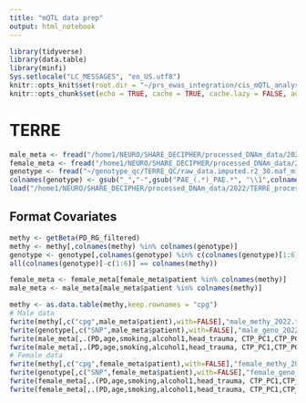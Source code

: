 ```yaml
---
title: "mQTL data prep"
output: html_notebook
---
```


```r
library(tidyverse)
library(data.table)
library(minfi)
Sys.setlocale("LC_MESSAGES", "en_US.utf8")
knitr::opts_knit$set(root.dir = "~/prs_ewas_integration/cis_mQTL_analyses")
knitr::opts_chunk$set(echo = TRUE, cache = TRUE, cache.lazy = FALSE, autodep = TRUE)
```

# TERRE
```r
male_meta <- fread("/home1/NEURO/SHARE_DECIPHER/processed_DNAm_data/2022/TERRE_processed_2022/3-terre_meta_M_logit_matched.csv")
female_meta <- fread("/home1/NEURO/SHARE_DECIPHER/processed_DNAm_data/2022/TERRE_processed_2022/3-terre_meta_F_logit_matched.csv")
genotype <- fread("~/genotype_qc/TERRE_QC/raw_data.imputed.r2_30.maf_mismatch.traw")
colnames(genotype) <- gsub("_","-",gsub("PAE_(.*)_PAE.*", "\\1",colnames(genotype)))
load("/home1/NEURO/SHARE_DECIPHER/processed_DNAm_data/2022/TERRE_processed_2022/1-TERRE_RG_filtered.RData")#methylation
```

## Format Covariates
```r
methy <- getBeta(PD_RG_filtered)
methy <- methy[,colnames(methy) %in% colnames(genotype)]
genotype <- genotype[,colnames(genotype) %in% c(colnames(genotype)[1:6],colnames(methy)),with=FALSE]
all(colnames(genotype)[-c(1:6)] == colnames(methy))

female_meta <- female_meta[female_meta$patient %in% colnames(methy)]
male_meta <- male_meta[male_meta$patient %in% colnames(methy)]
```
```r
methy <- as.data.table(methy,keep.rownames = "cpg")
# Male data
fwrite(methy[,c("cpg",male_meta$patient),with=FALSE],"male_methy_2022.txt.gz",sep='\t',quote=F)
fwrite(genotype[,c("SNP",male_meta$patient),with=FALSE],"male_geno_2022.txt.gz",sep='\t',quote=F)
fwrite(male_meta[,.(PD,age,smoking,alcohol1,head_trauma, CTP_PC1,CTP_PC2,CTP_PC3,CTP_PC4,ancestryPC1,ancestryPC2,ancestryPC3,plate,SentrixPosition_A,weights)],"male_meta_2022_w_weights.txt.gz",sep='\t',quote=F)
fwrite(male_meta[,.(PD,age,smoking,alcohol1,head_trauma, CTP_PC1,CTP_PC2,CTP_PC3,CTP_PC4,ancestryPC1,ancestryPC2,ancestryPC3,plate,SentrixPosition_A)],"male_meta_2022_no_weights.txt.gz",sep='\t',quote=F)
# Female data
fwrite(methy[,c("cpg",female_meta$patient),with=FALSE],"female_methy_2022.txt.gz",sep='\t',quote=F)
fwrite(genotype[,c("SNP",female_meta$patient),with=FALSE],"female_geno_2022.txt.gz",sep='\t',quote=F)
fwrite(female_meta[,.(PD,age,smoking,alcohol1,head_trauma, CTP_PC1,CTP_PC2,CTP_PC3,CTP_PC4,ancestryPC1,ancestryPC2,ancestryPC3,plate,SentrixPosition_A,weights)],"female_meta_2022_w_weights.txt.gz",sep='\t',quote=F)
fwrite(female_meta[,.(PD,age,smoking,alcohol1,head_trauma, CTP_PC1,CTP_PC2,CTP_PC3,CTP_PC4,ancestryPC1,ancestryPC2,ancestryPC3,plate,SentrixPosition_A)],"female_meta_2022_no_weights.txt.gz",sep='\t',quote=F)
```
